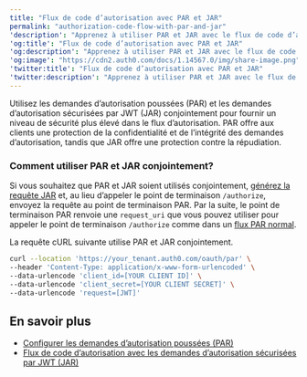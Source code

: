 ```yaml
---
title: "Flux de code d’autorisation avec PAR et JAR"
permalink: "authorization-code-flow-with-par-and-jar"
'description': "Apprenez à utiliser PAR et JAR avec le flux de code d’autorisation."
'og:title': "Flux de code d’autorisation avec PAR et JAR"
'og:description': "Apprenez à utiliser PAR et JAR avec le flux de code d’autorisation."
'og:image': "https://cdn2.auth0.com/docs/1.14567.0/img/share-image.png"
'twitter:title': "Flux de code d’autorisation avec PAR et JAR"
'twitter:description': "Apprenez à utiliser PAR et JAR avec le flux de code d’autorisation."
---
```


Utilisez les demandes d’autorisation poussées (PAR) et les demandes d’autorisation sécurisées par <Tooltip href="/docs/docs/fr-ca/glossary?term=json-web-token" tip="Jeton Web JSON (JWT)
Format standard de jeton d’ID (et souvent de jeton d’accès) utilisé pour représenter en toute sécurité des demandes entre deux parties." cta="Voir le glossaire">JWT</Tooltip> (JAR) conjointement pour fournir un niveau de sécurité plus élevé dans le flux d’autorisation. PAR offre aux clients une protection de la confidentialité et de l’intégrité des demandes d’autorisation, tandis que JAR offre une protection contre la répudiation.

### Comment utiliser PAR et JAR conjointement?

Si vous souhaitez que PAR et JAR soient utilisés conjointement, [générez la requête JAR](/docs/fr-ca/get-started/authentication-and-authorization-flow/authorization-code-flow/authorization-code-flow-with-jar) et, au lieu d’appeler le point de terminaison `/authorize`, envoyez la requête au point de terminaison PAR. Par la suite, le point de terminaison PAR renvoie une `request_uri` que vous pouvez utiliser pour appeler le point de terminaison `/authorize` comme dans un [flux PAR normal](/docs/fr-ca/get-started/authentication-and-authorization-flow/authorization-code-flow/authorization-code-flow-with-par).

La requête cURL suivante utilise PAR et JAR conjointement.

```bash lines
curl --location 'https://your_tenant.auth0.com/oauth/par' \
--header 'Content-Type: application/x-www-form-urlencoded' \
--data-urlencode 'client_id=[YOUR CLIENT ID]' \
--data-urlencode 'client_secret=[YOUR CLIENT SECRET]' \
--data-urlencode 'request=[JWT]'
```

## En savoir plus

* [Configurer les demandes d’autorisation poussées (PAR)](/docs/fr-ca/get-started/applications/configure-par)
* [Flux de code d’autorisation avec les demandes d’autorisation sécurisées par JWT (JAR)](/docs/fr-ca/get-started/authentication-and-authorization-flow/authorization-code-flow/authorization-code-flow-with-jar)